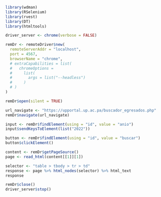 ```{r}
library(wdman)
library(RSelenium)
library(rvest)
library(DT)
library(htmltools)
```

```{r}
driver_server <- chrome(verbose = FALSE)
```

```{r}
remDr <- remoteDriver$new(
  remoteServerAddr = "localhost",
  port = 4567,
  browserName = "chrome",
  # extraCapabilities = list(
  #   chromeOptions =
  #     list(
  #       args = list("--headless")
  #     )
  # )
)
```

```{r}
remDr$open(silent = TRUE)
```

```{r}
url_navigate <- "https://upportal.up.ac.pa/buscador_egresados.php"
remDr$navigate(url_navigate)
```

```{r}
input <- remDr$findElement(using = "id", value = "anio")
input$sendKeysToElement(list("2022"))
```

```{r}
button <- remDr$findElement(using = "id", value = "buscar")
button$clickElement()
```

```{r}
content <- remDr$getPageSource()
page <- read_html(content[[1]][1])
```

```{r}
selector <- "table > tbody > tr > td"
response <- page %>% html_nodes(selector) %>% html_text
response
```

```{r}
remDr$close()
driver_server$stop()
```
